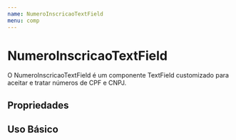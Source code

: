 ```yaml
---
name: NumeroInscricaoTextField
menu: comp
---
```



# NumeroInscricaoTextField

O NumeroInscricaoTextField é um componente TextField customizado para aceitar e tratar números de CPF e CNPJ.

## Propriedades

<Props of={NumeroInscricaoTextField} />

## Uso Básico

<Playground>

</Playground>
